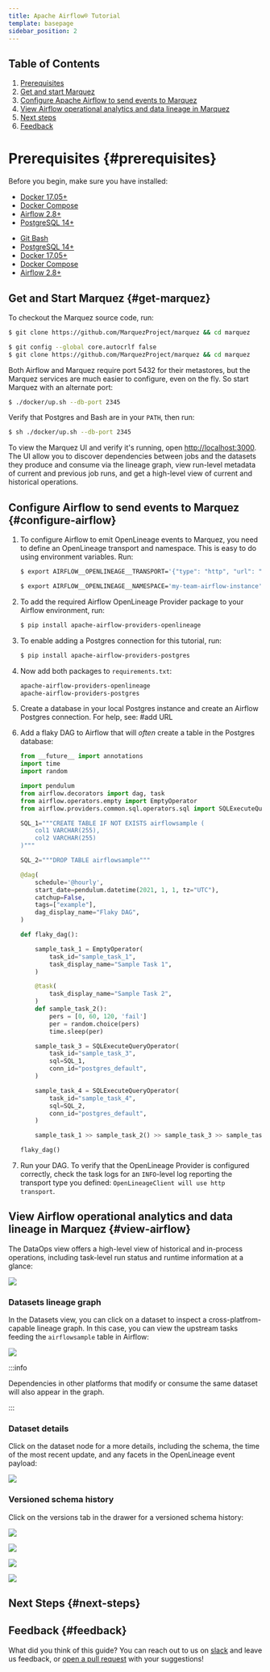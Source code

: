 ```yaml
---
title: Apache Airflow® Tutorial
template: basepage
sidebar_position: 2
---
```



## Table of Contents

1. [Prerequisites](#prerequisites)
2. [Get and start Marquez](#get-marquez)
3. [Configure Apache Airflow to send events to Marquez](#configure-airflow)
4. [View Airflow operational analytics and data lineage in Marquez](#view-airflow)
5. [Next steps](#next-steps)
6. [Feedback](#feedback)

# Prerequisites {#prerequisites}

Before you begin, make sure you have installed:

<Tabs groupId="prereqs">
<TabItem value="macos" label="MacOS/Linux">

* [Docker 17.05+](https://docs.docker.com/install)
* [Docker Compose](https://docs.docker.com/compose/install)
* [Airflow 2.8+](https://airflow.apache.org/docs/apache-airflow/stable/start.html)
* [PostgreSQL 14+](https://www.postgresql.org)

</TabItem>
<TabItem value="windows" label="Windows">

* [Git Bash](https://gitforwindows.org/)
* [PostgreSQL 14+](https://www.postgresql.org/)
* [Docker 17.05+](https://docs.docker.com/install)
* [Docker Compose](https://docs.docker.com/compose/install)
* [Airflow 2.8+](https://airflow.apache.org/docs/apache-airflow/stable/start.html)

</TabItem>
</Tabs>

## Get and Start Marquez {#get-marquez}

To checkout the Marquez source code, run:

<Tabs groupId="get">
<TabItem value="macos" label="MacOS/Linux">

```bash
$ git clone https://github.com/MarquezProject/marquez && cd marquez
```

</TabItem>
<TabItem value="windows" label="Windows">

```bash
$ git config --global core.autocrlf false
$ git clone https://github.com/MarquezProject/marquez && cd marquez
```

</TabItem>
</Tabs>

Both Airflow and Marquez require port 5432 for their metastores, but the Marquez services are much easier to configure, even on the fly. So start Marquez with an alternate port:

<Tabs groupId="start">
<TabItem value="macos" label="MacOS/Linux">

```bash
$ ./docker/up.sh --db-port 2345
```

</TabItem>
<TabItem value="windows" label="Windows">

Verify that Postgres and Bash are in your `PATH`, then run:

```bash
$ sh ./docker/up.sh --db-port 2345
```

</TabItem>
</Tabs>

To view the Marquez UI and verify it's running, open [http://localhost:3000](http://localhost:3000). The UI allow you to discover dependencies between jobs and the datasets they produce and consume via the lineage graph, view run-level metadata of current and previous job runs, and get a high-level view of current and historical operations.

## Configure Airflow to send events to Marquez {#configure-airflow}

1. To configure Airflow to emit OpenLineage events to Marquez, you need to define an OpenLineage transport and namespace. This is easy to do using environment variables. Run:

	```bash
	$ export AIRFLOW__OPENLINEAGE__TRANSPORT='{"type": "http", "url": "http://localhost:5000", "endpoint": "api/v1/lineage"}'
	```

	```bash
	$ export AIRFLOW__OPENLINEAGE__NAMESPACE='my-team-airflow-instance'
	```

2. To add the required Airflow OpenLineage Provider package to your Airflow environment, run:

	```bash
	$ pip install apache-airflow-providers-openlineage
	```

3. To enable adding a Postgres connection for this tutorial, run:

	```bash
	$ pip install apache-airflow-providers-postgres
	```

4. Now add both packages to `requirements.txt`:

	```txt
	apache-airflow-providers-openlineage
	apache-airflow-providers-postgres
	```

5. Create a database in your local Postgres instance and create an Airflow Postgres connection. For help, see: #add URL

6. Add a flaky DAG to Airflow that will _often_ create a table in the Postgres database:

	```py
	from __future__ import annotations
	import time
	import random

	import pendulum
	from airflow.decorators import dag, task
	from airflow.operators.empty import EmptyOperator
	from airflow.providers.common.sql.operators.sql import SQLExecuteQueryOperator

	SQL_1="""CREATE TABLE IF NOT EXISTS airflowsample (
	    col1 VARCHAR(255), 
	    col2 VARCHAR(255)
	)"""

	SQL_2="""DROP TABLE airflowsample"""

	@dag(
	    schedule='@hourly',
	    start_date=pendulum.datetime(2021, 1, 1, tz="UTC"),
	    catchup=False,
	    tags=["example"],
	    dag_display_name="Flaky DAG",
	)

	def flaky_dag():

	    sample_task_1 = EmptyOperator(
	        task_id="sample_task_1",
	        task_display_name="Sample Task 1",
	    )

	    @task(
	        task_display_name="Sample Task 2",
	    )
	    def sample_task_2():
	        pers = [0, 60, 120, 'fail']
	        per = random.choice(pers)
	        time.sleep(per)

	    sample_task_3 = SQLExecuteQueryOperator(
	        task_id="sample_task_3",
	        sql=SQL_1,
	        conn_id="postgres_default",
	    )

	    sample_task_4 = SQLExecuteQueryOperator(
	        task_id="sample_task_4",
	        sql=SQL_2,
	        conn_id="postgres_default",
	    )

	    sample_task_1 >> sample_task_2() >> sample_task_3 >> sample_task_4

	flaky_dag()
	```

7. Run your DAG. To verify that the OpenLineage Provider is configured correctly, check the task logs for an `INFO`-level log reporting the transport type you defined: `OpenLineageClient will use http transport`.

## View Airflow operational analytics and data lineage in Marquez {#view-airflow}

The DataOps view offers a high-level view of historical and in-process operations, including task-level run status and runtime information at a glance:

![](marquez_dataops.png)

### Datasets lineage graph

In the Datasets view, you can click on a dataset to inspect a cross-platfrom-capable lineage graph. In this case, you can view the upstream tasks feeding the `airflowsample` table in Airflow: 

![](marquez_graph_wide.png)

:::info

Dependencies in other platforms that modify or consume the same dataset will also appear in the graph.

:::

### Dataset details

Click on the dataset node for a more details, including the schema, the time of the most recent update, and any facets in the OpenLineage event payload: 

![](marquez_dataset_drawer.png)

### Versioned schema history

Click on the versions tab in the drawer for a versioned schema history:

![](marquez_dataset_versions.png)

![](marquez_jobs_drawer.png)

![](marquez_jobs_view.png)

![](marquez_events.png)

## Next Steps {#next-steps}



## Feedback {#feedback}

What did you think of this guide? You can reach out to us on [slack](https://join.slack.com/t/marquezproject/shared_invite/zt-2iylxasbq-GG_zXNcJdNrhC9uUMr3B7A) and leave us feedback, or [open a pull request](https://github.com/MarquezProject/marquez/blob/main/CONTRIBUTING.md#submitting-a-pull-request) with your suggestions!

